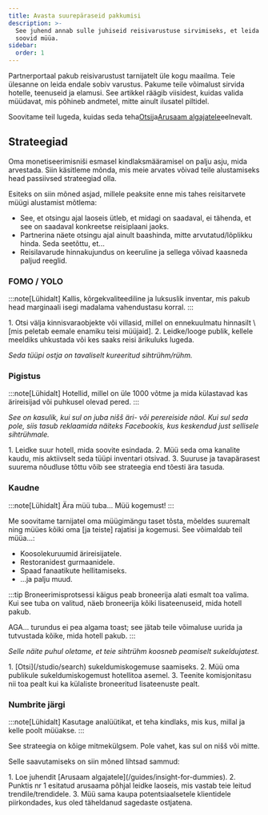 ```yaml
---
title: Avasta suurepäraseid pakkumisi
description: >-
  See juhend annab sulle juhiseid reisivarustuse sirvimiseks, et leida see, mida
  soovid müüa.
sidebar:
  order: 1
---
```


Partnerportaal pakub reisivarustust tarnijatelt üle kogu maailma. Teie ülesanne on leida endale sobiv varustus. Pakume teile võimalust sirvida hotelle, teenuseid ja elamusi. See artikkel räägib viisidest, kuidas valida müüdavat, mis põhineb andmetel, mitte ainult ilusatel piltidel.

Soovitame teil lugeda, kuidas seda teha[Otsi](/studio/search)ja[Arusaam algajatele](/guides/insight-for-dummies)eelnevalt.

## Strateegiad

Oma monetiseerimisniši esmasel kindlaksmääramisel on palju asju, mida arvestada. Siin käsitleme mõnda, mis meie arvates võivad teile alustamiseks head passiivsed strateegiad olla.

Esiteks on siin mõned asjad, millele peaksite enne mis tahes reisitarvete müügi alustamist mõtlema:

* See, et otsingu ajal laoseis ütleb, et midagi on saadaval, ei tähenda, et see on saadaval konkreetse reisiplaani jaoks.
* Partnerina näete otsingu ajal ainult baashinda, mitte arvutatud/lõplikku hinda. Seda seetõttu, et...
* Reisilavarude hinnakujundus on keeruline ja sellega võivad kaasneda paljud reeglid.

### FOMO / YOLO

:::note\[Lühidalt]
Kallis, kõrgekvaliteediline ja luksuslik inventar, mis pakub head marginaali isegi madalama vahendustasu korral.
:::

<Steps>
  1. Otsi välja kinnisvaraobjekte või villasid, millel on ennekuulmatu hinnasilt \[mis peletab eemale enamiku teisi müüjaid].
  2. Leidke/looge publik, kellele meeldiks uhkustada või kes saaks reisi ärikuluks lugeda.
</Steps>


*Seda tüüpi ostja on tavaliselt kureeritud sihtrühm/rühm.*

### Pigistus

:::note\[Lühidalt]
Hotellid, millel on üle 1000 võtme ja mida külastavad kas ärireisijad või puhkusel olevad pered.
:::

*See on kasulik, kui sul on juba nišš äri- või perereiside näol. Kui sul seda pole, siis tasub reklaamida näiteks Facebookis, kus keskendud just sellisele sihtrühmale.*

<Steps>
  1. Leidke suur hotell, mida soovite esindada.
  2. Müü seda oma kanalite kaudu, mis aktiivselt seda tüüpi inventari otsivad.
  3. Suuruse ja tavapärasest suurema nõudluse tõttu võib see strateegia end tõesti ära tasuda.
</Steps>


### Kaudne

:::note\[Lühidalt]
Ära müü tuba... Müü kogemust!
:::

Me soovitame tarnijatel oma müügimängu taset tõsta, mõeldes suuremalt ning müües kõiki oma \[ja teiste] rajatisi ja kogemusi. See võimaldab teil müüa...:

* Koosolekuruumid ärireisijatele.
* Restoranidest gurmaanidele.
* Spaad fanaatikute hellitamiseks.
* ...ja palju muud.

:::tip
Broneerimisprotsessi käigus peab broneerija alati esmalt toa valima. Kui see tuba on valitud, näeb broneerija kõiki lisateenuseid, mida hotell pakub.

AGA... turundus ei pea algama toast; see jätab teile võimaluse uurida ja tutvustada kõike, mida hotell pakub.
:::

*Selle näite puhul oletame, et teie sihtrühm koosneb peamiselt sukeldujatest.*

<Steps>
  1. [Otsi](/studio/search) sukeldumiskogemuse saamiseks.
  2. Müü oma publikule sukeldumiskogemust hotellitoa asemel.
  3. Teenite komisjonitasu nii toa pealt kui ka külaliste broneeritud lisateenuste pealt.
</Steps>


### Numbrite järgi

:::note\[Lühidalt]
Kasutage analüütikat, et teha kindlaks, mis kus, millal ja kelle poolt müüakse.
:::

See strateegia on kõige mitmekülgsem. Pole vahet, kas sul on nišš või mitte.

Selle saavutamiseks on siin mõned lihtsad sammud:

<Steps>
  1. Loe juhendit [Arusaam algajatele](/guides/insight-for-dummies).
  2. Punktis nr 1 esitatud arusaama põhjal leidke laoseis, mis vastab teie leitud trendile/trendidele.
  3. Müü sama kaupa potentsiaalsetele klientidele piirkondades, kus oled täheldanud sagedaste ostjatena.
</Steps>

